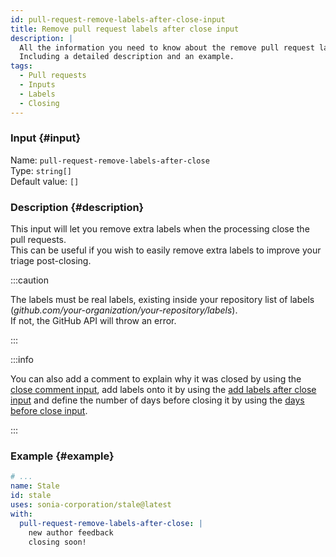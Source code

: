 ```yaml
---
id: pull-request-remove-labels-after-close-input
title: Remove pull request labels after close input
description: |
  All the information you need to know about the remove pull request labels after close input.
  Including a detailed description and an example.
tags:
  - Pull requests
  - Inputs
  - Labels
  - Closing
---
```


### Input {#input}

Name: `pull-request-remove-labels-after-close`  
Type: `string[]`  
Default value: `[]`

### Description {#description}

This input will let you remove extra labels when the processing close the pull requests.  
This can be useful if you wish to easily remove extra labels to improve your triage post-closing.

:::caution

The labels must be real labels, existing inside your repository list of labels (_github.com/your-organization/your-repository/labels_).  
If not, the GitHub API will throw an error.

:::

:::info

You can also add a comment to explain why it was closed by using the [close comment input](pull-request-close-comment-input),
add labels onto it by using the [add labels after close input](pull-request-add-labels-after-close-input)
and define the number of days before closing it by using the [days before close input](pull-request-days-before-close-input).

:::

### Example {#example}

```yml {6-8}
# ...
name: Stale
id: stale
uses: sonia-corporation/stale@latest
with:
  pull-request-remove-labels-after-close: |
    new author feedback
    closing soon!
```
